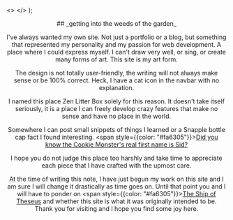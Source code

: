 
  <>
    <span className={styles.md_header} />
  </>
);

<Header />
## _getting into the weeds of the garden_

I've always wanted my own site. Not just a portfolio or a blog, but something that represented my personality and my passion for web development.
A place where I could express myself. I can't draw very well, or sing, or create many forms of art. This site is my art form.

The design is not totally user-friendly, the writing will not always make sense or be 100% correct. Heck, I have a cat icon in the navbar with no explanation.

I named this place Zen Litter Box solely for this reason. It doesn't take itself seriously,
it is a place I can freely develop crazy features that make no sense and have no place in the world.

Somewhere I can post small snippets of things I learned or a Snapple bottle cap fact I found interesting. <span style={{color: "#fa6305"}}>[Did you know the Cookie Monster's real first name is Sid?](https://www.snapple.com/real-facts/1512)</span>

I hope you do not judge this place too harshly and take time to appreciate each piece that I have crafted with the upmost care.

At the time of writing this note, I have just begun my work on this site and I am sure I will change it drastically as time goes on.
Until that point you and I will have to ponder on <span style={{color: "#fa6305"}}>[The Ship of Theseus](https://en.wikipedia.org/wiki/Ship_of_Theseus)</span> and whether this site is what it was originally intended to be.
Thank you for visiting and I hope you find some joy here.
